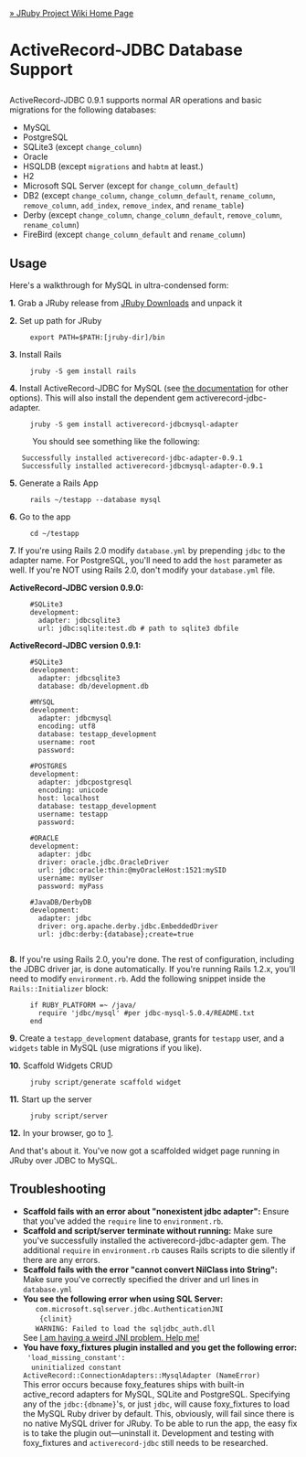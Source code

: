 [[Home|&raquo; JRuby Project Wiki Home Page]]
<h1>ActiveRecord-JDBC Database Support</h1>
ActiveRecord-JDBC 0.9.1 supports normal AR operations and basic migrations for the following databases:
* MySQL
* PostgreSQL
* SQLite3 (except <tt>change_column</tt>)
* Oracle
* HSQLDB (except <tt>migrations</tt> and <tt>habtm</tt> at least.)
* H2
* Microsoft SQL Server (except for <tt>change_column_default</tt>)
* DB2 (except <tt>change_column</tt>, <tt>change_column_default</tt>, <tt>rename_column</tt>, <tt>remove_column</tt>, <tt>add_index</tt>, <tt>remove_index</tt>, and <tt>rename_table</tt>)
* Derby (except <tt>change_column</tt>, <tt>change_column_default</tt>, <tt>remove_column</tt>, <tt>rename_column</tt>)
* FireBird (except <tt>change_column_default</tt> and <tt>rename_column</tt>)

==Usage==
Here's a walkthrough for MySQL in ultra-condensed form:

'''1.''' Grab a JRuby release from [http://jruby.org/download JRuby Downloads] and unpack it

'''2.''' Set up path for JRuby

      export PATH=$PATH:[jruby-dir]/bin

'''3.''' Install Rails

      jruby -S gem install rails

'''4.''' Install ActiveRecord-JDBC for MySQL (see [http://jruby-extras.rubyforge.org/activerecord-jdbc-adapter the documentation] for other options). This will also install the dependent gem activerecord-jdbc-adapter.

      jruby -S gem install activerecord-jdbcmysql-adapter

:You should see something like the following:

    Successfully installed activerecord-jdbc-adapter-0.9.1
    Successfully installed activerecord-jdbcmysql-adapter-0.9.1

'''5.''' Generate a Rails App

      rails ~/testapp --database mysql

'''6.''' Go to the app

      cd ~/testapp

'''7.''' If you're using Rails 2.0 modify <tt>database.yml</tt> by prepending <tt>jdbc</tt> to the adapter name. For PostgreSQL, you'll need to add the <tt>host</tt> parameter as well. If you're NOT using Rails 2.0, don't modify your <tt>database.yml</tt> file.

'''ActiveRecord-JDBC version 0.9.0:'''
      #SQLite3
      development:
        adapter: jdbcsqlite3
        url: jdbc:sqlite:test.db # path to sqlite3 dbfile

'''ActiveRecord-JDBC version 0.9.1:'''
      #SQLite3
      development:
        adapter: jdbcsqlite3
        database: db/development.db

      #MYSQL
      development:
        adapter: jdbcmysql
        encoding: utf8
        database: testapp_development
        username: root
        password:

      #POSTGRES
      development:
        adapter: jdbcpostgresql
        encoding: unicode
        host: localhost
        database: testapp_development
        username: testapp
        password:

      #ORACLE
      development:
        adapter: jdbc
        driver: oracle.jdbc.OracleDriver
        url: jdbc:oracle:thin:@myOracleHost:1521:mySID
        username: myUser
        password: myPass

      #JavaDB/DerbyDB
      development:
        adapter: jdbc
        driver: org.apache.derby.jdbc.EmbeddedDriver
        url: jdbc:derby:{database};create=true
        

'''8.''' If you're using Rails 2.0, you're done. The rest of configuration, including the JDBC driver jar, is done automatically.  If you're running Rails 1.2.x, you'll need to modify <tt>environment.rb</tt>. Add the following snippet inside the <tt>Rails::Initializer</tt> block:

      if RUBY_PLATFORM =~ /java/
        require 'jdbc/mysql' #per jdbc-mysql-5.0.4/README.txt
      end

'''9.''' Create a <tt>testapp_development</tt> database, grants for <tt>testapp</tt> user, and a <tt>widgets</tt> table in MySQL (use migrations if you like).

'''10.''' Scaffold Widgets CRUD

      jruby script/generate scaffold widget

'''11.''' Start up the server

      jruby script/server

'''12.''' In your browser, go to [http://localhost:3000/widgets].



And that's about it. You've now got a scaffolded widget page running in JRuby over JDBC to MySQL.

==Troubleshooting==
* '''Scaffold fails with an error about "nonexistent jdbc adapter":''' Ensure that you've added the <tt>require</tt> line to <tt>environment.rb</tt>.
* '''Scaffold and script/server terminate without running:''' Make sure you've successfully installed the activerecord-jdbc-adapter gem. The additional <tt>require</tt> in <tt>environment.rb</tt> causes Rails scripts to die silently if there are any errors.
* '''Scaffold fails with the error "cannot convert NilClass into String":''' Make sure you've correctly specified the driver and url lines in <tt>database.yml</tt>
* '''You see the following error when using SQL Server:'''<br/><tt> &nbsp;&nbsp;&nbsp;com.microsoft.sqlserver.jdbc.AuthenticationJNI<br/> &nbsp;&nbsp;&nbsp;&nbsp;{clinit}<br/> &nbsp;&nbsp;&nbsp;WARNING: Failed to load the sqljdbc_auth.dll</tt><br/>See [[FAQs#troubleshooting_JNI|I am having a weird JNI problem. Help me!]]
* '''You have foxy_fixtures plugin installed and you get the following error:'''<br/><tt> &nbsp;'load_missing_constant':<br/> &nbsp; uninitialized constant ActiveRecord::ConnectionAdapters::MysqlAdapter (NameError)</tt><br/>This error occurs because foxy_features ships with built-in active_record adapters for MySQL, SQLite and PostgreSQL. Specifying any of the <tt>jdbc:{dbname}</tt>'s, or just <tt>jdbc</tt>, will cause foxy_fixtures to load the MySQL Ruby driver by default. This, obviously, will fail since there is no native MySQL driver for JRuby. To be able to run the app, the easy fix is to take the plugin out&mdash;uninstall it. Development and testing with foxy_fixtures and <tt>activerecord-jdbc</tt> still needs to be researched.
